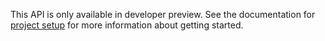 <Callout warning>

This API is only available in developer preview. See the documentation for [project setup](/lib/project-setup/create-application) for more information about getting started.

</Callout>